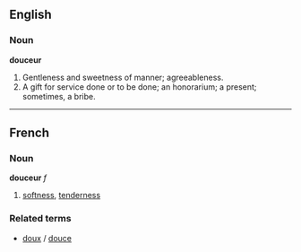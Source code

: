 ==English==
===Noun===
'''douceur'''

#Gentleness and sweetness of manner; agreeableness.
#A gift for service done or to be done; an honorarium; a present; sometimes, a bribe.

----

==French==
===Noun===
'''douceur''' ''f''

# [[softness]], [[tenderness]]

===Related terms===
*[[doux]] / [[douce]]